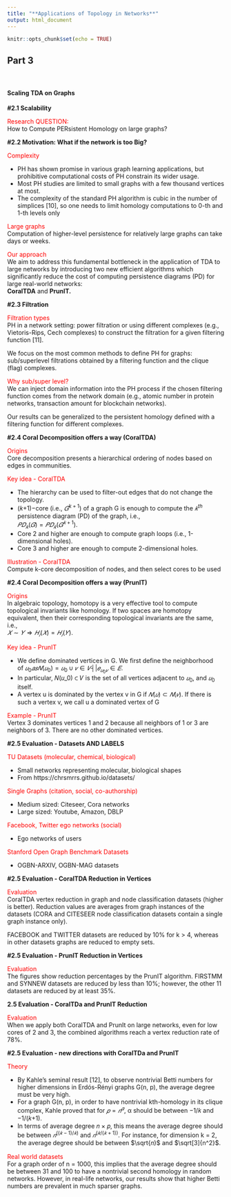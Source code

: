 ```yaml
---
title: "**Applications of Topology in Networks**"
output: html_document
---
```


```r
knitr::opts_chunk$set(echo = TRUE)
```
## Part 3

<br>

#### **Scaling TDA on Graphs**


**#2.1	Scalability**

  <span style="color:red"> Research QUESTION:</span>  
  How to Compute PERsistent Homology on large graphs?
  
**#2.2	Motivation: What if the network is too Big?**
  
  <span style="color:red">Complexity</span>
  
  * PH has shown promise in various graph learning applications, but prohibitive computational costs of PH constrain its wider usage. 
  * Most PH studies are limited to small graphs with a few thousand vertices at most. 
  * The complexity of the standard PH algorithm is cubic in the number of simplices [10], so one needs to limit homology computations to 0-th and 1-th levels only
  
  
  <span style="color:red">Large graphs</span>  
  Computation of higher-level persistence for relatively large graphs can take days or weeks.


  <span style="color:red">Our approach</span>  
  We aim to address this fundamental bottleneck in the application of TDA to large networks by introducing two new efficient algorithms which significantly reduce the cost of computing persistence diagrams (PD) for large real-world networks:  
	**CoralTDA** and **PrunIT.** 
	
**#2.3	Filtration**

  <span style="color:red">Filtration types</span>  
  PH in a network setting: power filtration or using different complexes (e.g., Vietoris-Rips, Cech complexes) to construct the filtration for a given filtering function [11]. 
  
  We focus on the most common methods to define PH for graphs: sub/superlevel filtrations obtained by a filtering function and the clique (flag) complexes. 
  
  <span style="color:red">Why sub/super level?</span>  
We can inject domain information into the PH process if the chosen filtering function comes from the network domain (e.g., atomic number in protein networks, transaction amount for blockchain networks). 

Our results can be generalized to the persistent homology defined with a filtering function for different complexes. 

**#2.4	Coral Decomposition offers a way (CoralTDA)**

  <span style="color:red">Origins</span>  
  Core decomposition presents a hierarchical ordering of nodes based on edges in communities.

  <span style="color:red">Key idea - CoralTDA</span> 
  
  * The hierarchy can be used to filter-out edges that do not change the topology.
  * (𝑘+1)−core (i.e., $𝐺^{k+1}$) of a graph G is enough to compute the $𝑘^{th}$ persistence diagram (PD) of the graph, i.e.,  
            $𝑃𝐷_𝑘  (𝐺)=𝑃𝐷_𝑘(𝐺^{𝑘+1}).$
  * Core 2 and higher are enough to compute graph loops (i.e., 1-dimensional holes).
  * Core 3 and higher are enough to compute 2-dimensional holes.
  
  <span style="color:red">Illustration - CoralTDA</span>   
  Compute k-core decomposition of nodes, and then select cores to be used

**#2.4	Coral Decomposition offers a way (PrunIT)**

  <span style="color:red">Origins</span>  
  In algebraic topology, homotopy is a very effective tool to compute topological invariants like homology. If two spaces are homotopy equivalent, then their corresponding topological invariants are the same, i.e.,  
	 $𝑋∼𝑌⇒𝐻_𝑖  (𝑋)=𝐻_𝑖  (𝑌).$
	 
  <span style="color:red">Key idea - PrunIT</span>
  
  * We define dominated vertices in G. We first define the neighborhood  
  of $𝑢_0  𝑎𝑠 𝑁(𝑢_0) = {𝑢_0} ∪ {𝑣 ∈ 𝑉 ┤| 𝑒_{𝑢_0 𝑣}   ∈ 𝐸}$. 
  * In particular, 𝑁(𝑢_0) ⊂ 𝑉 is the set of all vertices adjacent to $𝑢_0$, and $𝑢_0$ itself.
  * A vertex u is dominated by the vertex v in G if $𝑁(𝑢) ⊂ 𝑁(𝑣)$. If there is such a vertex v, we call u a dominated vertex of G
  
  
  <span style="color:red">Example - PrunIT</span>  
  Vertex 3 dominates vertices 1 and 2 because all neighbors of 1 or 3 are neighbors of 3. There are no other dominated vertices.
  
**#2.5	Evaluation - Datasets AND LABELS**

 <span style="color:red"> TU Datasets (molecular, chemical, biological)</span>
  
  * Small networks representing molecular, biological shapes
  * From https://chrsmrrs.github.io/datasets/


  <span style="color:red">Single Graphs (citation, social, co-authorship)</span>
  
  * Medium sized: Citeseer, Cora networks
  * Large sized: Youtube, Amazon, DBLP
  
  
  <span style="color:red">Facebook, Twitter ego networks (social)</span>
  
  * Ego networks of users
  
  <span style="color:red">Stanford Open Graph Benchmark Datasets</span>
  
  * OGBN-ARXIV, OGBN-MAG datasets
  
**#2.5	Evaluation - CoralTDA Reduction in Vertices**

  <span style="color:red">Evaluation</span>  
  CoralTDA vertex reduction in graph and node classification datasets (higher is better). Reduction values are averages from graph instances of the datasets (CORA and CITESEER node classification datasets contain a single graph instance only). 
  
  FACEBOOK and TWITTER datasets are reduced by 10% for k > 4, whereas in other datasets graphs are reduced to empty sets.
  
**#2.5	Evaluation - PrunIT Reduction in Vertices**

  <span style="color:red">Evaluation</span>  
  The figures show reduction percentages by the PrunIT algorithm. FIRSTMM and SYNNEW datasets are reduced by less than 10%; however, the other 11 datasets are reduced by at least 35%.


**2.5	Evaluation - CoralTDa and PrunIT Reduction**

  <span style="color:red">Evaluation</span>  
  When we apply both CoralTDA and PrunIt on large networks, even for low cores of 2 and 3, the combined algorithms reach a vertex reduction rate of 78%.

**#2.5	Evaluation - new directions with CoralTDa and PrunIT**

  <span style="color:red">Theory</span>
  
  * By Kahle’s seminal result [12], to observe nontrivial Betti numbers for higher dimensions in Erdós-Rényi graphs G(n, p), the average degree must be very high. 
  * For a graph G(n, p), in order to have nontrivial kth-homology in its clique complex, Kahle proved that for $𝑝 = 𝑛^𝛼$, α should be between −1/𝑘 and −1/(𝑘+1).
  * In terms of average degree 𝑛 × 𝑝, this means the average degree should be between $𝑛^((𝑘−1)/𝑘)$  and $𝑛^(𝑘/(𝑘+1))$. For instance, for dimension k = 2, the average degree should be between $\sqrt{𝑛}$ and $\sqrt[3]{n^2}$. 
  
  <span style="color:red">Real world datasets</span>  
  For a graph order of n = 1000, this implies that the average degree should be between 31 and 100 to have a nontrivial second homology in random networks. However, in real-life networks, our results show that higher Betti numbers are prevalent in much sparser graphs.


  

